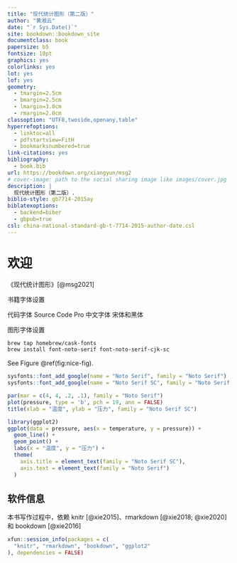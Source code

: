 ```yaml
--- 
title: "现代统计图形（第二版）"
author: "黄湘云"
date: "`r Sys.Date()`"
site: bookdown::bookdown_site
documentclass: book
papersize: b5
fontsize: 10pt
graphics: yes
colorlinks: yes
lot: yes
lof: yes
geometry:
  - tmargin=2.5cm
  - bmargin=2.5cm
  - lmargin=3.0cm
  - rmargin=2.0cm
classoption: "UTF8,twoside,openany,table"
hyperrefoptions:
  - linktoc=all
  - pdfstartview=FitH
  - bookmarksnumbered=true
link-citations: yes
bibliography: 
  - book.bib
url: https://bookdown.org/xiangyun/msg2
# cover-image: path to the social sharing image like images/cover.jpg
description: |
  现代统计图形（第二版）.
biblio-style: gb7714-2015ay
biblatexoptions: 
  - backend=biber
  - gbpub=true
csl: china-national-standard-gb-t-7714-2015-author-date.csl
---
```




# 欢迎 {#welcome .unnumbered}

《现代统计图形》[@msg2021]

书籍字体设置

代码字体 Source Code Pro
中文字体 宋体和黑体

图形字体设置

```bash
brew tap homebrew/cask-fonts 
brew install font-noto-serif font-noto-serif-cjk-sc
```

See Figure \@ref(fig:nice-fig).

```r
sysfonts::font_add_google(name = "Noto Serif", family = "Noto Serif")
sysfonts::font_add_google(name = "Noto Serif SC", family = "Noto Serif SC")
```

```r
par(mar = c(4, 4, .2, .1), family = "Noto Serif")
plot(pressure, type = 'b', pch = 19, ann = FALSE)
title(xlab = "温度", ylab = "压力", family = "Noto Serif SC")
```


```r
library(ggplot2)
ggplot(data = pressure, aes(x = temperature, y = pressure)) +
  geom_line() +
  geom_point() +
  labs(x = "温度", y = "压力") +
  theme(
    axis.title = element_text(family = "Noto Serif SC"),
    axis.text = element_text(family = "Noto Serif")
  )
```

## 软件信息 {#session .unnumbered}

本书写作过程中，依赖 knitr [@xie2015]、rmarkdown [@xie2018; @xie2020] 和 bookdown [@xie2016]

```r
xfun::session_info(packages = c(
  "knitr", "rmarkdown", "bookdown", "ggplot2"
), dependencies = FALSE)
```
